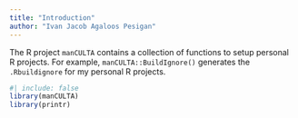 ```yaml
---
title: "Introduction"
author: "Ivan Jacob Agaloos Pesigan"
---
```


<!-- Use rProject version when de-anonymized -->

The R project `manCULTA` contains a collection of functions to setup personal R projects. For example, `manCULTA::BuildIgnore()` generates the `.Rbuildignore` for my personal R projects. 

```r
#| include: false
library(manCULTA)
library(printr)
```
